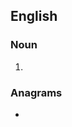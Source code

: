 ==English==

===Noun===
{{head|en|noun plural form}}

# {{plural of|heriot|lang=en}}

===Anagrams===
* {{anagrams|en|a=ehiorst|hoister|shortie|toshier}}